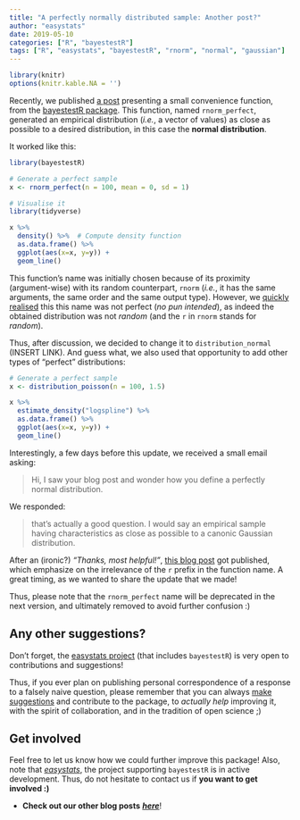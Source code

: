 ```yaml
---
title: "A perfectly normally distributed sample: Another post?"
author: "easystats"
date: 2019-05-10
categories: ["R", "bayestestR"]
tags: ["R", "easystats", "bayestestR", "rnorm", "normal", "gaussian"]
---
```



```r
library(knitr)
options(knitr.kable.NA = '')
```


Recently, we published [a post](https://easystats.github.io/blog/posts/bayestestr_rnorm_perfect/) presenting a small convenience function, from the [bayestestR package](https://github.com/easystats/bayestestR). This function, named `rnorm_perfect`, generated an empirical distribution (*i.e.*, a vector of values) as close as possible to a desired distribution, in this case the **normal distribution**. 

It worked like this:

```r
library(bayestestR)
```
```r
# Generate a perfect sample
x <- rnorm_perfect(n = 100, mean = 0, sd = 1)

# Visualise it
library(tidyverse)

x %>% 
  density() %>%  # Compute density function
  as.data.frame() %>% 
  ggplot(aes(x=x, y=y)) +
  geom_line()
```


This function's name was initially chosen because of its proximity (argument-wise) with its random counterpart, `rnorm` (*i.e.*, it has the same arguments, the same order and the same output type). However, we [quickly realised](https://github.com/easystats/bayestestR/issues/86) this this name was not perfect (*no pun intended*), as indeed the obtained distribution was not *random* (and the `r` in `rnorm` stands for *random*).

Thus, after discussion, we decided to change it to `distribution_normal` (INSERT LINK). And guess what, we also used that opportunity to add other types of "perfect" distributions:



```r
# Generate a perfect sample
x <- distribution_poisson(n = 100, 1.5)

x %>% 
  estimate_density("logspline") %>% 
  as.data.frame() %>% 
  ggplot(aes(x=x, y=y)) +
  geom_line()
```

Interestingly, a few days before this update, we received a small email asking:

> Hi, I saw your blog post and wonder how you define a perfectly normal distribution.

We responded:

> that's actually a good question. I would say an empirical sample having characteristics as close as possible to a canonic Gaussian distribution.

After an (ironic?) *"Thanks, most helpful!"*, [this blog post](https://xianblog.wordpress.com/2019/05/09/a-perfectly-normally-distributed-sample/) got published, which emphasize on the irrelevance of the `r` prefix in the function name. A great timing, as we wanted to share the update that we made! 

Thus, please note that the `rnorm_perfect` name will be deprecated in the next version, and ultimately removed to avoid further confusion :)


## Any other suggestions?

Don't forget, the [easystats project](https://github.com/easystats) (that includes `bayestestR`) is very open to contributions and suggestions!

Thus, if you ever plan on publishing personal correspondence of a response to a falsely naive question, please remember that you can always [make suggestions](https://github.com/easystats/bayestestR/issues) and contribute to the package, to *actually help* improving it, with the spirit of collaboration, and in the tradition of open science ;)


## Get involved


Feel free to let us know how we could further improve this package! Also, note that [*easystats*](https://github.com/easystats/easystats), the project supporting `bayestestR` is in active development. Thus, do not hesitate to contact us if **you want to get involved :)**

- **Check out our other blog posts** [***here***](https://easystats.github.io/blog/posts/)!

